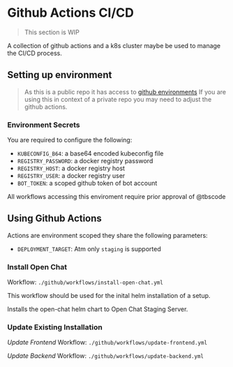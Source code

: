 
# Github Actions CI/CD

> This section is WIP

A collection of github actions and a k8s cluster maybe be used to manage the CI/CD process.

## Setting up environment

> As this is a public repo it has access to [github environments](https://docs.github.com/en/actions/deployment/targeting-different-environments/using-environments-for-deployment)
> If you are using this in context of a private repo you may need to adjust the github actions.

### Environment Secrets

You are required to configure the following:

- `KUBECONFIG_B64`: a base64 encoded kubeconfig file
- `REGISTRY_PASSWORD`: a docker registry password
- `REGISTRY_HOST`: a docker registry host
- `REGISTRY_USER`: a docker registry user
- `BOT_TOKEN`: a scoped github token of bot account

All workflows accessing this enviroment require prior approval of <Link href="https://github.com/tbscode" target="_blank">@tbscode</Link>

## Using Github Actions

Actions are environment scoped they share the following parameters:

- `DEPLOYMENT_TARGET`: Atm only `staging` is supported

### Install Open Chat

Workflow: `./github/workflows/install-open-chat.yml`

This workflow should be used for the inital helm installation of a setup.


Installs the <Link href="/docs/helm-deployment" target="_blank">open-chat helm chart</Link> to <Link href="staging-open-chat.msgmate.io" target="_blank">Open Chat Staging Server</Link>.

### Update Existing Installation

*Update Frontend*
Workflow: `./github/workflows/update-frontend.yml`

*Update Backend*
Workflow: `./github/workflows/update-backend.yml`